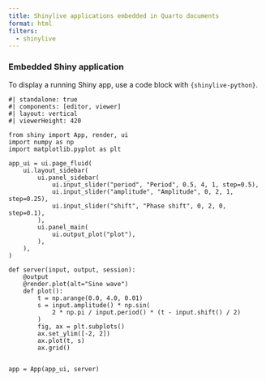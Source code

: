```yaml
---
title: Shinylive applications embedded in Quarto documents
format: html
filters:
  - shinylive
---
```


### Embedded Shiny application

To display a running Shiny app, use a code block with `{shinylive-python}`.

```shinylive-python
#| standalone: true
#| components: [editor, viewer]
#| layout: vertical
#| viewerHeight: 420

from shiny import App, render, ui
import numpy as np
import matplotlib.pyplot as plt

app_ui = ui.page_fluid(
    ui.layout_sidebar(
        ui.panel_sidebar(
            ui.input_slider("period", "Period", 0.5, 4, 1, step=0.5),
            ui.input_slider("amplitude", "Amplitude", 0, 2, 1, step=0.25),
            ui.input_slider("shift", "Phase shift", 0, 2, 0, step=0.1),
        ),
        ui.panel_main(
            ui.output_plot("plot"),
        ),
    ),
)

def server(input, output, session):
    @output
    @render.plot(alt="Sine wave")
    def plot():
        t = np.arange(0.0, 4.0, 0.01)
        s = input.amplitude() * np.sin(
            2 * np.pi / input.period() * (t - input.shift() / 2)
        )
        fig, ax = plt.subplots()
        ax.set_ylim([-2, 2])
        ax.plot(t, s)
        ax.grid()


app = App(app_ui, server)

```